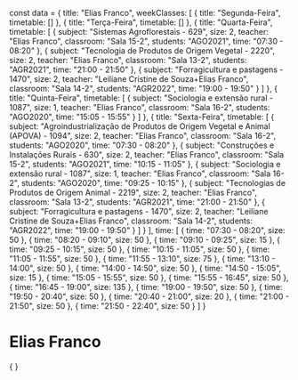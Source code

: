 const data = {
  title: "Elias Franco",
  weekClasses: [
    {
      title: "Segunda-Feira",
      timetable: []
    },
    {
      title: "Terça-Feira",
      timetable: []
    },
    {
      title: "Quarta-Feira",
      timetable: [
        {
          subject: "Sistemas Agroflorestais - 629",
          size: 2,
          teacher: "Elias Franco",
          classroom: "Sala 15-2",
          students: "AGO2021",
          time: "07:30 - 08:20"
        },
        {
          subject: "Tecnologia de Produtos de Origem Vegetal - 2220",
          size: 2,
          teacher: "Elias Franco",
          classroom: "Sala 13-2",
          students: "AGR2021",
          time: "21:00 - 21:50"
        },
        {
          subject: "Forragicultura e pastagens - 1470",
          size: 2,
          teacher: "Leiliane Cristine de Souza+Elias Franco",
          classroom: "Sala 14-2",
          students: "AGR2022",
          time: "19:00 - 19:50"
        }
      ]
    },
    {
      title: "Quinta-Feira",
      timetable: [
        {
          subject: "Sociologia e extensão rural - 1087",
          size: 1,
          teacher: "Elias Franco",
          classroom: "Sala 16-2",
          students: "AGO2020",
          time: "15:05 - 15:55"
        }
      ]
    },
    {
      title: "Sexta-Feira",
      timetable: [
        {
          subject: "Agroindustrialização de Produtos de Origem Vegetal e Animal (APOVA) - 1094",
          size: 2,
          teacher: "Elias Franco",
          classroom: "Sala 16-2",
          students: "AGO2020",
          time: "07:30 - 08:20"
        },
        {
          subject: "Construções e Instalações Rurais - 630",
          size: 2,
          teacher: "Elias Franco",
          classroom: "Sala 15-2",
          students: "AGO2021",
          time: "10:15 - 11:05"
        },
        {
          subject: "Sociologia e extensão rural - 1087",
          size: 1,
          teacher: "Elias Franco",
          classroom: "Sala 16-2",
          students: "AGO2020",
          time: "09:25 - 10:15"
        },
        {
          subject: "Tecnologias de Produtos de Origem Animal - 2219",
          size: 2,
          teacher: "Elias Franco",
          classroom: "Sala 13-2",
          students: "AGR2021",
          time: "21:00 - 21:50"
        },
        {
          subject: "Forragicultura e pastagens - 1470",
          size: 2,
          teacher: "Leiliane Cristine de Souza+Elias Franco",
          classroom: "Sala 14-2",
          students: "AGR2022",
          time: "19:00 - 19:50"
        }
      ]
    }
  ],
  time: [
    {
      time: "07:30 - 08:20",
      size: 50
    },
    {
      time: "08:20 - 09:10",
      size: 50
    },
    {
      time: "09:10 - 09:25",
      size: 15
    },
    {
      time: "09:25 - 10:15",
      size: 50
    },
    {
      time: "10:15 - 11:05",
      size: 50
    },
    {
      time: "11:05 - 11:55",
      size: 50
    },
    {
      time: "11:55 - 13:10",
      size: 75
    },
    {
      time: "13:10 - 14:00",
      size: 50
    },
    {
      time: "14:00 - 14:50",
      size: 50
    },
    {
      time: "14:50 - 15:05",
      size: 15
    },
    {
      time: "15:05 - 15:55",
      size: 50
    },
    {
      time: "15:55 - 16:45",
      size: 50
    },
    {
      time: "16:45 - 19:00",
      size: 135
    },
    {
      time: "19:00 - 19:50",
      size: 50
    },
    {
      time: "19:50 - 20:40",
      size: 50
    },
    {
      time: "20:40 - 21:00",
      size: 20
    },
    {
      time: "21:00 - 21:50",
      size: 50
    },
    {
      time: "21:50 - 22:40",
      size: 50
    }
  ]
}

# Elias Franco

<div>
    {
        <Grid
            title={data.title} 
            weekClasses={data.weekClasses} 
            time={data.time}
        />
    }
</div>